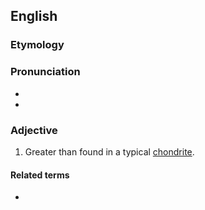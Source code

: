 ==English==

===Etymology===
{{prefix|en|super|chondritic}}

===Pronunciation===
* {{IPA|supɚkɑnˈdɹɪtɪk|lang=en}}
* {{rhymes|ɪtɪk|lang=en}}

===Adjective===
{{en-adj|-}}

# {{lb|en|planetology|of an elemental ratio}} Greater than found in a typical [[chondrite]].

====Related terms====
* {{l|en|subchondritic}}